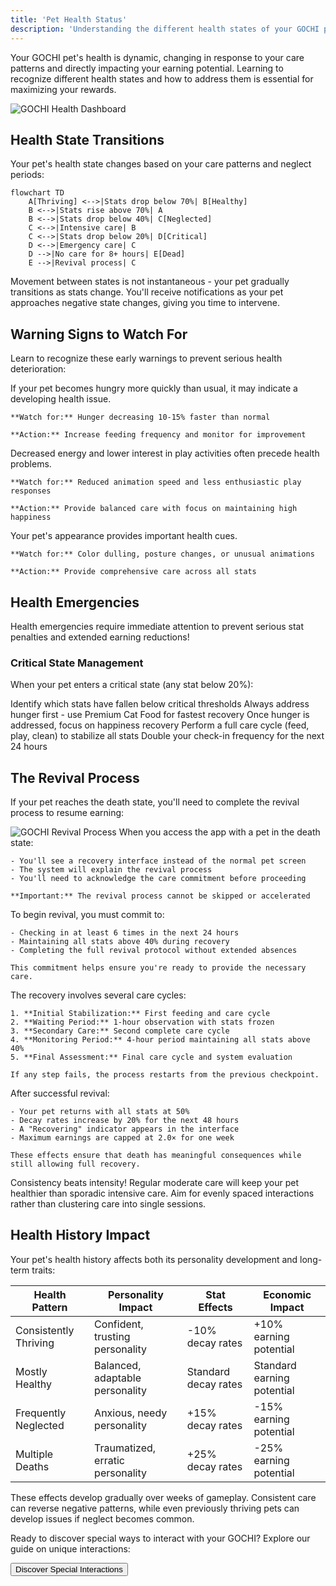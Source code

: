 ```yaml
---
title: 'Pet Health Status'
description: 'Understanding the different health states of your GOCHI pet and how they affect your earnings'
---
```


Your GOCHI pet's health is dynamic, changing in response to your care patterns and directly impacting your earning potential. Learning to recognize different health states and how to address them is essential for maximizing your rewards.

<Frame caption="Your pet's status dashboard provides a real-time view of its current health state">
  <img src="https://docs.gochipet.ai/~gitbook/image?url=https%3A%2F%2F3528066101-files.gitbook.io%2F%7E%2Ffiles%2Fv0%2Fb%2Fgitbook-x-prod.appspot.com%2Fo%2Fspaces%252FYv0htsJ66B6R2jHRwvIC%252Fuploads%252FwcaqmvXjR5c9K2CCFPBg%252FScreenshot%25202025-04-06%2520at%252018.19.59.png%3Falt%3Dmedia%26token%3D6e1cba69-6bf5-4029-bc75-168f6d2be333&width=768&dpr=1&quality=100&sign=fdf73d33&sv=2" alt="GOCHI Health Dashboard" />
</Frame>

## Health State Transitions

Your pet's health state changes based on your care patterns and neglect periods:

```mermaid
flowchart TD
    A[Thriving] <-->|Stats drop below 70%| B[Healthy]
    B <-->|Stats rise above 70%| A
    B <-->|Stats drop below 40%| C[Neglected]
    C <-->|Intensive care| B
    C <-->|Stats drop below 20%| D[Critical]
    D <-->|Emergency care| C
    D -->|No care for 8+ hours| E[Dead]
    E -->|Revival process| C
```

<Note>
Movement between states is not instantaneous - your pet gradually transitions as stats change. You'll receive notifications as your pet approaches negative state changes, giving you time to intervene.
</Note>

## Warning Signs to Watch For

Learn to recognize these early warnings to prevent serious health deterioration:

<CardGroup cols={3}>
  <Card title="Appetite Changes" icon="drumstick-bite">
    If your pet becomes hungry more quickly than usual, it may indicate a developing health issue.
    
    **Watch for:** Hunger decreasing 10-15% faster than normal
    
    **Action:** Increase feeding frequency and monitor for improvement
  </Card>
  
  <Card title="Activity Reduction" icon="battery-half">
    Decreased energy and lower interest in play activities often precede health problems.
    
    **Watch for:** Reduced animation speed and less enthusiastic play responses
    
    **Action:** Provide balanced care with focus on maintaining high happiness
  </Card>
  
  <Card title="Visual Changes" icon="eye">
    Your pet's appearance provides important health cues.
    
    **Watch for:** Color dulling, posture changes, or unusual animations
    
    **Action:** Provide comprehensive care across all stats
  </Card>
</CardGroup>

## Health Emergencies

<Warning>
Health emergencies require immediate attention to prevent serious stat penalties and extended earning reductions!
</Warning>

### Critical State Management

When your pet enters a critical state (any stat below 20%):

<Steps>
  <Step title="Assess Critical Stats">
    Identify which stats have fallen below critical thresholds
  </Step>
  <Step title="Address Hunger First">
    Always address hunger first - use Premium Cat Food for fastest recovery
  </Step>
  <Step title="Restore Happiness">
    Once hunger is addressed, focus on happiness recovery
  </Step>
  <Step title="Complete Care Cycle">
    Perform a full care cycle (feed, play, clean) to stabilize all stats
  </Step>
  <Step title="Increase Check-in Frequency">
    Double your check-in frequency for the next 24 hours
  </Step>
</Steps>

## The Revival Process

If your pet reaches the death state, you'll need to complete the revival process to resume earning:

<Frame caption="The revival interface guides you through the recovery process">
  <img src="https://sdmntpraustraliaeast.oaiusercontent.com/files/00000000-54a8-61fa-ae50-c5b1d24a96f3/raw?se=2025-04-10T20%3A19%3A04Z&sp=r&sv=2024-08-04&sr=b&scid=9e6dba88-021c-5074-97fd-c15a62ec3301&skoid=a3336399-497e-45e5-8f28-4b88ecca3d1f&sktid=a48cca56-e6da-484e-a814-9c849652bcb3&skt=2025-04-10T04%3A49%3A14Z&ske=2025-04-11T04%3A49%3A14Z&sks=b&skv=2024-08-04&sig=/vAqUgsOCxsruVBAcWIGoQCZUs%2B8XjXW47z11z9GB8k%3D" alt="GOCHI Revival Process" />
</Frame>

<AccordionGroup>
  <Accordion title="Revival Initiation">
    When you access the app with a pet in the death state:
    
    - You'll see a recovery interface instead of the normal pet screen
    - The system will explain the revival process
    - You'll need to acknowledge the care commitment before proceeding
    
    **Important:** The revival process cannot be skipped or accelerated
  </Accordion>
  
  <Accordion title="Care Commitment">
    To begin revival, you must commit to:
    
    - Checking in at least 6 times in the next 24 hours
    - Maintaining all stats above 40% during recovery
    - Completing the full revival protocol without extended absences
    
    This commitment helps ensure you're ready to provide the necessary care.
  </Accordion>
  
  <Accordion title="Recovery Protocol">
    The recovery involves several care cycles:
    
    1. **Initial Stabilization:** First feeding and care cycle
    2. **Waiting Period:** 1-hour observation with stats frozen
    3. **Secondary Care:** Second complete care cycle
    4. **Monitoring Period:** 4-hour period maintaining all stats above 40%
    5. **Final Assessment:** Final care cycle and system evaluation
    
    If any step fails, the process restarts from the previous checkpoint.
  </Accordion>
  
  <Accordion title="Post-Revival Effects">
    After successful revival:
    
    - Your pet returns with all stats at 50%
    - Decay rates increase by 20% for the next 48 hours
    - A "Recovering" indicator appears in the interface
    - Maximum earnings are capped at 2.0× for one week
    
    These effects ensure that death has meaningful consequences while still allowing full recovery.
  </Accordion>
</AccordionGroup>

<Tip>
Consistency beats intensity! Regular moderate care will keep your pet healthier than sporadic intensive care. Aim for evenly spaced interactions rather than clustering care into single sessions.
</Tip>

## Health History Impact

Your pet's health history affects both its personality development and long-term traits:

| Health Pattern | Personality Impact | Stat Effects | Economic Impact |
|----------------|-------------------|--------------|-----------------|
| Consistently Thriving | Confident, trusting personality | -10% decay rates | +10% earning potential |
| Mostly Healthy | Balanced, adaptable personality | Standard decay rates | Standard earning potential |
| Frequently Neglected | Anxious, needy personality | +15% decay rates | -15% earning potential |
| Multiple Deaths | Traumatized, erratic personality | +25% decay rates | -25% earning potential |

<Note>
These effects develop gradually over weeks of gameplay. Consistent care can reverse negative patterns, while even previously thriving pets can develop issues if neglect becomes common.
</Note>

Ready to discover special ways to interact with your GOCHI? Explore our guide on unique interactions:

<div className="mt-8">
  <Button
    href="/special-interactions"
    size="lg"
    variant="primary"
    rightIcon="arrow-right"
  >
    Discover Special Interactions
  </Button>
</div>